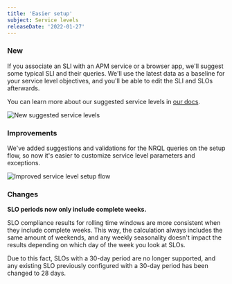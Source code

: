 ```yaml
---
title: 'Easier setup'
subject: Service levels
releaseDate: '2022-01-27'
---
```




### New

If you associate an SLI with an APM service or a browser app, we'll suggest some typical SLI and their queries. We'll use the latest data as a baseline for your service level objectives, and you'll be able to edit the SLI and SLOs afterwards.

You can learn more about our suggested service levels in [our docs](/docs/service-level-management/create-slm#suggested-sli).

<img
  title="New suggested service levels"
  alt="New suggested service levels"
  src={suggestedServiceLevels}
/>

### Improvements

We've added suggestions and validations for the NRQL queries on the setup flow, so now it's easier to customize service level parameters and exceptions.

<img
  title="Improved service level setup flow"
  alt="Improved service level setup flow"
  src={setupFlow}
/>

### Changes

**SLO periods now only include complete weeks.**

SLO compliance results for rolling time windows are more consistent when they include complete weeks. This way, the calculation always includes the same amount of weekends, and any weekly seasonality doesn't impact the results depending on which day of the week you look at SLOs.

Due to this fact, SLOs with a 30-day period are no longer supported, and any existing SLO previously configured with a 30-day period has been changed to 28 days.

